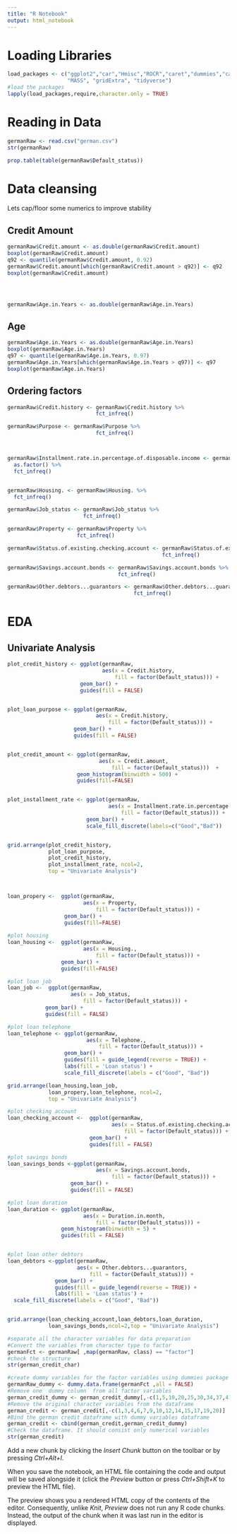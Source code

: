 ```yaml
---
title: "R Notebook"
output: html_notebook
---
```


# Loading Libraries

```r
load_packages <- c("ggplot2","car","Hmisc","ROCR","caret","dummies","caTools",
                   "MASS", "gridExtra", "tidyverse")
#load the packages
lapply(load_packages,require,character.only = TRUE)
```

# Reading in Data

```r
germanRaw <- read.csv("german.csv")
str(germanRaw)
```

```r
prop.table(table(germanRaw$Default_status))

```

# Data cleansing

Lets cap/floor some numerics to improve stability

## Credit Amount

```r
germanRaw$Credit.amount <- as.double(germanRaw$Credit.amount)
boxplot(germanRaw$Credit.amount)
q92 <- quantile(germanRaw$Credit.amount, 0.92)
germanRaw$Credit.amount[which(germanRaw$Credit.amount > q92)] <- q92
boxplot(germanRaw$Credit.amount)




germanRaw$Age.in.Years <- as.double(germanRaw$Age.in.Years)

```

## Age

```r
germanRaw$Age.in.Years <- as.double(germanRaw$Age.in.Years)
boxplot(germanRaw$Age.in.Years)
q97 <- quantile(germanRaw$Age.in.Years, 0.97)
germanRaw$Age.in.Years[which(germanRaw$Age.in.Years > q97)] <- q97
boxplot(germanRaw$Age.in.Years)
```

## Ordering factors

```r
germanRaw$Credit.history <- germanRaw$Credit.history %>%
                            fct_infreq()

germanRaw$Purpose <- germanRaw$Purpose %>%
                            fct_infreq()



germanRaw$Installment.rate.in.percentage.of.disposable.income <- germanRaw$Installment.rate.in.percentage.of.disposable.income %>%
  as.factor() %>%
  fct_infreq()


germanRaw$Housing. <- germanRaw$Housing. %>%
  fct_infreq()

germanRaw$Job_status <- germanRaw$Job_status %>%
                        fct_infreq()

germanRaw$Property <- germanRaw$Property %>%
                      fct_infreq()

germanRaw$Status.of.existing.checking.account <- germanRaw$Status.of.existing.checking.account %>%
                                                 fct_infreq()

germanRaw$Savings.account.bonds <- germanRaw$Savings.account.bonds %>%
                                   fct_infreq()

germanRaw$Other.debtors...guarantors <- germanRaw$Other.debtors...guarantors %>%
                                        fct_infreq()

```



# EDA
## Univariate Analysis

```r
plot_credit_history <- ggplot(germanRaw,
                              aes(x = Credit.history,
                                  fill = factor(Default_status))) +
                       geom_bar() +
                       guides(fill = FALSE)


plot_loan_purpose <- ggplot(germanRaw,
                            aes(x = Credit.history,
                                fill = factor(Default_status))) + 
                     geom_bar() +
                     guides(fill = FALSE)


plot_credit_amount <- ggplot(germanRaw,
                             aes(x = Credit.amount,
                                 fill = factor(Default_status)))  + 
                      geom_histogram(binwidth = 500) + 
                      guides(fill=FALSE)


plot_installment_rate <- ggplot(germanRaw,
                                aes(x = Installment.rate.in.percentage.of.disposable.income,
                                    fill = factor(Default_status))) +
                         geom_bar() + 
                         scale_fill_discrete(labels=c("Good","Bad"))


grid.arrange(plot_credit_history,
             plot_loan_purpose,
             plot_credit_history,
             plot_installment_rate, ncol=2,
             top = "Univariate Analysis")



loan_propery <-  ggplot(germanRaw, 
                        aes(x = Property, 
                            fill = factor(Default_status))) + 
                  geom_bar() +
                  guides(fill=FALSE)
 
#plot housing                           
loan_housing <-  ggplot(germanRaw,
                        aes(x = Housing., 
                            fill = factor(Default_status))) + 
                 geom_bar() +
                 guides(fill=FALSE)

#plot loan job
loan_job <-  ggplot(germanRaw,
                    aes(x = Job_status,
                        fill = factor(Default_status))) +
            geom_bar() +
            guides(fill = FALSE)

#plot loan telephone
loan_telephone <- ggplot(germanRaw,
                         aes(x = Telephone.,
                             fill = factor(Default_status))) +
                  geom_bar() +
                  guides(fill = guide_legend(reverse = TRUE)) +
                  labs(fill = 'Loan status') + 
                  scale_fill_discrete(labels = c("Good", "Bad"))

grid.arrange(loan_housing,loan_job,
             loan_propery,loan_telephone, ncol=2,
             top = "Univariate Analysis")

#plot checking account
loan_checking_account <-  ggplot(germanRaw,
                                 aes(x = Status.of.existing.checking.account,
                                     fill = factor(Default_status))) +
                          geom_bar() +
                          guides(fill = FALSE)

#plot savings bonds
loan_savings_bonds <-ggplot(germanRaw,
                            aes(x = Savings.account.bonds,
                                 fill = factor(Default_status))) +
                    geom_bar() +
                    guides(fill = FALSE)

#plot loan duration
loan_duration <- ggplot(germanRaw,
                        aes(x = Duration.in.month,
                            fill = factor(Default_status))) +
                 geom_histogram(binwidth = 5) +
                 guides(fill = FALSE)


#plot loan other debtors
loan_debtors <-ggplot(germanRaw,
                      aes(x = Other.debtors...guarantors,
                          fill = factor(Default_status))) +
               geom_bar() +
               guides(fill = guide_legend(reverse = TRUE)) +
               labs(fill = 'Loan status') +
  scale_fill_discrete(labels = c("Good", "Bad"))


grid.arrange(loan_checking_account,loan_debtors,loan_duration,
             loan_savings_bonds,ncol=2,top = "Univariate Analysis")

```


```r
#separate all the character variables for data preparation
#Convert the variables from character type to factor
germanFct <- germanRaw[ ,map(germanRaw, class) == "factor"]
#check the structure
str(german_credit_char)

#create dummy variables for the factor variables using dummies package
germanRaw_dummy <- dummy.data.frame(germanFct ,all = FALSE)
#Remove one  dummy column  from all factor variables
german_credit_dummy <- german_credit_dummy[,-c(1,5,10,20,25,30,34,37,41,44,47,51,53)]
#Remove the original character variables from the dataframe
german_credit <- german_credit[,-c(1,3,4,6,7,9,10,12,14,15,17,19,20)]
#Bind the german credit dataframe with dummy variables dataframe
german_credit <- cbind(german_credit,german_credit_dummy)
#Check the dataframe. It should consist only numerical variables
str(german_credit)
```




Add a new chunk by clicking the *Insert Chunk* button on the toolbar or by pressing *Ctrl+Alt+I*.

When you save the notebook, an HTML file containing the code and output will be saved alongside it (click the *Preview* button or press *Ctrl+Shift+K* to preview the HTML file).

The preview shows you a rendered HTML copy of the contents of the editor. Consequently, unlike *Knit*, *Preview* does not run any R code chunks. Instead, the output of the chunk when it was last run in the editor is displayed.
